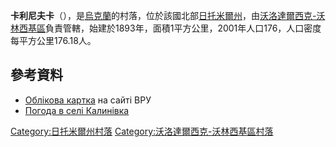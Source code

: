 {{coord|50|32|49|N|28|31|15|E|scale:30000|display=title}}

'''卡利尼夫卡'''（{{lang-uk|Калинівка}}），是[[烏克蘭|烏克蘭]]的村落，位於該國北部[[日托米爾州|日托米爾州]]，由[[沃洛達爾西克-沃林西基區|沃洛達爾西克-沃林西基區]]負責管轄，始建於1893年，面積1平方公里，2001年人口176，人口密度每平方公里176.18人。

==參考資料==
* [http://w1.c1.rada.gov.ua/pls/z7503/A005?rdat1=08.04.2015&rf7571=8979 Облікова картка] на сайті ВРУ
* [https://ua.sinoptik.ua/погода-калинівка-303010119 Погода в селі Калинівка] {{Wayback|url=https://ua.sinoptik.ua/%D0%BF%D0%BE%D0%B3%D0%BE%D0%B4%D0%B0-%D0%BA%D0%B0%D0%BB%D0%B8%D0%BD%D1%96%D0%B2%D0%BA%D0%B0-303010119 |date=20200929182803 }}

{{DEFAULTSORT:Калинівка}}
[[Category:日托米爾州村落|Category:日托米爾州村落]]
[[Category:沃洛達爾西克-沃林西基區村落|Category:沃洛達爾西克-沃林西基區村落]]


{{Zhytomyr-geo-stub}}